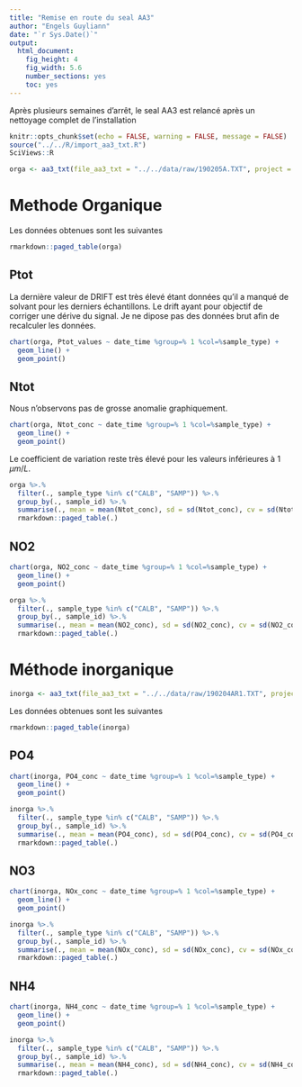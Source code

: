 ```yaml
---
title: "Remise en route du seal AA3"
author: "Engels Guyliann"
date: "`r Sys.Date()`"
output:
  html_document:
    fig_height: 4
    fig_width: 5.6
    number_sections: yes
    toc: yes
---
```


Après plusieurs semaines d'arrêt, le seal AA3 est relancé après un nettoyage complet de l'installation 

```r
knitr::opts_chunk$set(echo = FALSE, warning = FALSE, message = FALSE)
source("../../R/import_aa3_txt.R")
SciViews::R
```


```r
orga <- aa3_txt(file_aa3_txt = "../../data/raw/190205A.TXT", project = "test", topic = NULL)
```

# Methode Organique

Les données obtenues sont les suivantes

```r
rmarkdown::paged_table(orga)
```

## Ptot

La dernière valeur de DRIFT est très élevé étant données qu'il a manqué de solvant pour les derniers échantillons. Le drift ayant pour objectif de corriger une dérive du signal. Je ne dipose pas des données brut afin de recalculer les données.

```r
chart(orga, Ptot_values ~ date_time %group=% 1 %col=%sample_type) +
  geom_line() +
  geom_point()
```

## Ntot

Nous n'observons pas de grosse anomalie graphiquement.
```r
chart(orga, Ntot_conc ~ date_time %group=% 1 %col=%sample_type) +
  geom_line() +
  geom_point()
```

Le coefficient de variation reste très élevé pour les valeurs inférieures à 1 $\mu m/L$.

```r
orga %>.%
  filter(., sample_type %in% c("CALB", "SAMP")) %>.%
  group_by(., sample_id) %>.%
  summarise(., mean = mean(Ntot_conc), sd = sd(Ntot_conc), cv = sd(Ntot_conc)/mean(Ntot_conc), n = n()) %>.%
  rmarkdown::paged_table(.)
```

## NO2

```r
chart(orga, NO2_conc ~ date_time %group=% 1 %col=%sample_type) +
  geom_line() +
  geom_point()
```


```r
orga %>.%
  filter(., sample_type %in% c("CALB", "SAMP")) %>.%
  group_by(., sample_id) %>.%
  summarise(., mean = mean(NO2_conc), sd = sd(NO2_conc), cv = sd(NO2_conc)/mean(NO2_conc), n = n()) %>.%
  rmarkdown::paged_table(.)
```

# Méthode inorganique

```r
inorga <- aa3_txt(file_aa3_txt = "../../data/raw/190204AR1.TXT", project = "test", topic = NULL)
```

Les données obtenues sont les suivantes

```r
rmarkdown::paged_table(inorga)
```

## PO4

```r
chart(inorga, PO4_conc ~ date_time %group=% 1 %col=%sample_type) +
  geom_line() +
  geom_point()
```



```r
inorga %>.%
  filter(., sample_type %in% c("CALB", "SAMP")) %>.%
  group_by(., sample_id) %>.%
  summarise(., mean = mean(PO4_conc), sd = sd(PO4_conc), cv = sd(PO4_conc)/mean(PO4_conc), n = n()) %>.%
  rmarkdown::paged_table(.)
```


## NO3

```r
chart(inorga, NOx_conc ~ date_time %group=% 1 %col=%sample_type) +
  geom_line() +
  geom_point()
```



```r
inorga %>.%
  filter(., sample_type %in% c("CALB", "SAMP")) %>.%
  group_by(., sample_id) %>.%
  summarise(., mean = mean(NOx_conc), sd = sd(NOx_conc), cv = sd(NOx_conc)/mean(NOx_conc), n = n()) %>.%
  rmarkdown::paged_table(.)
```



## NH4

```r
chart(inorga, NH4_conc ~ date_time %group=% 1 %col=%sample_type) +
  geom_line() +
  geom_point()
```


```r
inorga %>.%
  filter(., sample_type %in% c("CALB", "SAMP")) %>.%
  group_by(., sample_id) %>.%
  summarise(., mean = mean(NH4_conc), sd = sd(NH4_conc), cv = sd(NH4_conc)/mean(NH4_conc), n = n()) %>.%
  rmarkdown::paged_table(.)
```


